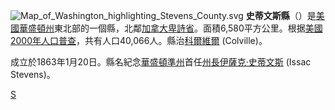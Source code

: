 {{Unreferenced|time=2022-05-01T11:44:42+00:00}}
{{Otheruses|史蒂文斯縣|subject=美國華盛頓州的一個縣|other=同名的縣}}
[[File:Map_of_Washington_highlighting_Stevens_County.svg|right]]
'''史蒂文斯縣'''（{{lang-en|Stevens County}}）是[[美國|美國]][[華盛頓州|華盛頓州]]東北部的一個縣，北鄰[[加拿大|加拿大]][[卑詩省|卑詩省]]。面積6,580平方公里。根据[[美國2000年人口普查|美國2000年人口普查]]，共有人口40,066人。縣治[[科爾維爾|科爾維爾]] (Colville)。

成立於1863年1月20日。縣名紀念[[華盛頓準州|華盛頓準州]]首任[[華盛頓準州州長|州長]][[伊薩克·史蒂文斯|伊薩克·史蒂文斯]] (Issac Stevens)。
{{Washington}}

[[Category:华盛顿州行政区划|S]]